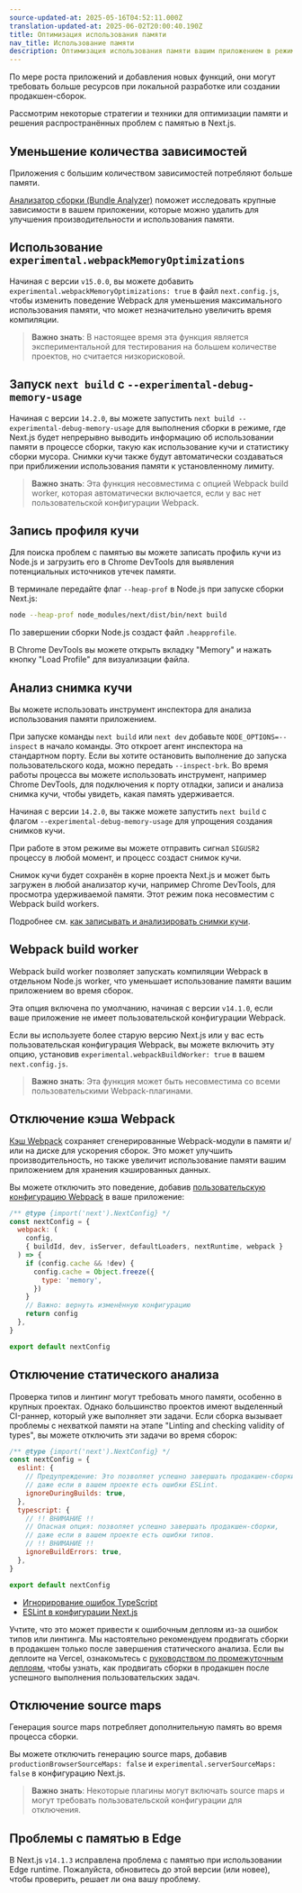 ```yaml
---
source-updated-at: 2025-05-16T04:52:11.000Z
translation-updated-at: 2025-06-02T20:00:40.190Z
title: Оптимизация использования памяти
nav_title: Использование памяти
description: Оптимизация использования памяти вашим приложением в режиме разработки и продакшена.
---
```


По мере роста приложений и добавления новых функций, они могут требовать больше ресурсов при локальной разработке или создании продакшен-сборок.

Рассмотрим некоторые стратегии и техники для оптимизации памяти и решения распространённых проблем с памятью в Next.js.

## Уменьшение количества зависимостей

Приложения с большим количеством зависимостей потребляют больше памяти.

[Анализатор сборки (Bundle Analyzer)](/docs/app/guides/package-bundling) поможет исследовать крупные зависимости в вашем приложении, которые можно удалить для улучшения производительности и использования памяти.

## Использование `experimental.webpackMemoryOptimizations`

Начиная с версии `v15.0.0`, вы можете добавить `experimental.webpackMemoryOptimizations: true` в файл `next.config.js`, чтобы изменить поведение Webpack для уменьшения максимального использования памяти, что может незначительно увеличить время компиляции.

> **Важно знать**: В настоящее время эта функция является экспериментальной для тестирования на большем количестве проектов, но считается низкорисковой.

## Запуск `next build` с `--experimental-debug-memory-usage`

Начиная с версии `14.2.0`, вы можете запустить `next build --experimental-debug-memory-usage` для выполнения сборки в режиме, где Next.js будет непрерывно выводить информацию об использовании памяти в процессе сборки, такую как использование кучи и статистику сборки мусора. Снимки кучи также будут автоматически создаваться при приближении использования памяти к установленному лимиту.

> **Важно знать**: Эта функция несовместима с опцией Webpack build worker, которая автоматически включается, если у вас нет пользовательской конфигурации Webpack.

## Запись профиля кучи

Для поиска проблем с памятью вы можете записать профиль кучи из Node.js и загрузить его в Chrome DevTools для выявления потенциальных источников утечек памяти.

В терминале передайте флаг `--heap-prof` в Node.js при запуске сборки Next.js:

```sh
node --heap-prof node_modules/next/dist/bin/next build
```

По завершении сборки Node.js создаст файл `.heapprofile`.

В Chrome DevTools вы можете открыть вкладку "Memory" и нажать кнопку "Load Profile" для визуализации файла.

## Анализ снимка кучи

Вы можете использовать инструмент инспектора для анализа использования памяти приложением.

При запуске команды `next build` или `next dev` добавьте `NODE_OPTIONS=--inspect` в начало команды. Это откроет агент инспектора на стандартном порту.
Если вы хотите остановить выполнение до запуска пользовательского кода, можно передать `--inspect-brk`. Во время работы процесса вы можете использовать инструмент, например Chrome DevTools, для подключения к порту отладки, записи и анализа снимка кучи, чтобы увидеть, какая память удерживается.

Начиная с версии `14.2.0`, вы также можете запустить `next build` с флагом `--experimental-debug-memory-usage` для упрощения создания снимков кучи.

При работе в этом режиме вы можете отправить сигнал `SIGUSR2` процессу в любой момент, и процесс создаст снимок кучи.

Снимок кучи будет сохранён в корне проекта Next.js и может быть загружен в любой анализатор кучи, например Chrome DevTools, для просмотра удерживаемой памяти. Этот режим пока несовместим с Webpack build workers.

Подробнее см. [как записывать и анализировать снимки кучи](https://developer.chrome.com/docs/devtools/memory-problems/heap-snapshots).

## Webpack build worker

Webpack build worker позволяет запускать компиляции Webpack в отдельном Node.js worker, что уменьшает использование памяти вашим приложением во время сборок.

Эта опция включена по умолчанию, начиная с версии `v14.1.0`, если ваше приложение не имеет пользовательской конфигурации Webpack.

Если вы используете более старую версию Next.js или у вас есть пользовательская конфигурация Webpack, вы можете включить эту опцию, установив `experimental.webpackBuildWorker: true` в вашем `next.config.js`.

> **Важно знать**: Эта функция может быть несовместима со всеми пользовательскими Webpack-плагинами.

## Отключение кэша Webpack

[Кэш Webpack](https://webpack.js.org/configuration/cache/) сохраняет сгенерированные Webpack-модули в памяти и/или на диске для ускорения сборок. Это может
улучшить производительность, но также увеличит использование памяти вашим приложением для хранения кэшированных данных.

Вы можете отключить это поведение, добавив [пользовательскую конфигурацию Webpack](/docs/app/api-reference/config/next-config-js/webpack) в ваше приложение:

```js filename="next.config.mjs"
/** @type {import('next').NextConfig} */
const nextConfig = {
  webpack: (
    config,
    { buildId, dev, isServer, defaultLoaders, nextRuntime, webpack }
  ) => {
    if (config.cache && !dev) {
      config.cache = Object.freeze({
        type: 'memory',
      })
    }
    // Важно: вернуть изменённую конфигурацию
    return config
  },
}

export default nextConfig
```

## Отключение статического анализа

Проверка типов и линтинг могут требовать много памяти, особенно в крупных проектах.
Однако большинство проектов имеют выделенный CI-раннер, который уже выполняет эти задачи.
Если сборка вызывает проблемы с нехваткой памяти на этапе "Linting and checking validity of types", вы можете отключить эти задачи во время сборок:

```js filename="next.config.mjs"
/** @type {import('next').NextConfig} */
const nextConfig = {
  eslint: {
    // Предупреждение: Это позволяет успешно завершать продакшен-сборки,
    // даже если в вашем проекте есть ошибки ESLint.
    ignoreDuringBuilds: true,
  },
  typescript: {
    // !! ВНИМАНИЕ !!
    // Опасная опция: позволяет успешно завершать продакшен-сборки,
    // даже если в вашем проекте есть ошибки типов.
    // !! ВНИМАНИЕ !!
    ignoreBuildErrors: true,
  },
}

export default nextConfig
```

- [Игнорирование ошибок TypeScript](/docs/app/api-reference/config/typescript#disabling-typescript-errors-in-production)
- [ESLint в конфигурации Next.js](/docs/pages/api-reference/config/next-config-js/eslint)

Учтите, что это может привести к ошибочным деплоям из-за ошибок типов или линтинга.
Мы настоятельно рекомендуем продвигать сборки в продакшен только после завершения статического анализа.
Если вы деплоите на Vercel, ознакомьтесь с [руководством по промежуточным деплоям](https://vercel.com/docs/deployments/managing-deployments#staging-and-promoting-a-production-deployment), чтобы узнать, как продвигать сборки в продакшен после успешного выполнения пользовательских задач.

## Отключение source maps

Генерация source maps потребляет дополнительную память во время процесса сборки.

Вы можете отключить генерацию source maps, добавив `productionBrowserSourceMaps: false` и `experimental.serverSourceMaps: false` в конфигурацию Next.js.

> **Важно знать**: Некоторые плагины могут включать source maps и могут требовать пользовательской конфигурации для отключения.

## Проблемы с памятью в Edge

В Next.js `v14.1.3` исправлена проблема с памятью при использовании Edge runtime. Пожалуйста, обновитесь до этой версии (или новее), чтобы проверить, решает ли она вашу проблему.
